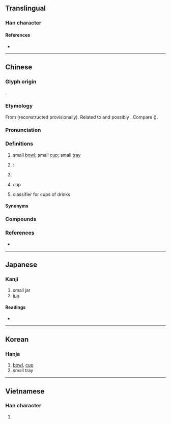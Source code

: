 {{also|瓯}}
{{character info}}
==Translingual==

===Han character===
{{Han char|rn=98|rad=瓦|as=11|sn=16|four=71717|canj=SRMVN|ids=⿰區瓦}}

====References====
* {{Han ref|kx=0751.220|dkj=21586|dj=1159.160|hdz=21430.150|uh=750C|ud=29964|bh=BF5E|bd=48990}}

----

==Chinese==
{{zh-forms|s=瓯}}
{{zh-wp}}

===Glyph origin===
{{Han etym}}
{{Han compound|區|瓦|ls=psc|ls2=ic|c1=p|c2=s|t1=vessel|t2=pottery}}.

===Etymology===
From {{inh|zh|sit-pro|*ʔəw-ŋ||pot; vat; jar}} (reconstructed provisionally). Related to {{och-l|碗|bowl}} and possibly {{och-l|甕|urn}}. Compare {{cog|my|အို||pot}} ({{zh-ref|Schuessler, 2007}}).

===Pronunciation===
{{zh-pron
|m=ōu
|m-s=ngou1
|c=au1
|c-t=
|g=
|h=
|j=
|mb=é
|md=ĕu
|mn=au/xm,zz:o͘/qz:io
|mn_note=au - vernacular; o͘/io - literary
|mn-t=ao1
|w=1eu
|x=
|mc=y
|oc=y
|cat=n,pn,cl
}}

===Definitions===
{{zh-hanzi}}

# small [[bowl]]; small [[cup]]; small [[tray]]
# {{abbreviation of|zh|溫州|nodot=1}}: {{place|zh|t=Wenzhou|prefecture-level city|p/Zhejiang|in southeastern|c/China}}
# {{surname|zh}}
# {{lb|zh|Penang Hokkien}} cup
# {{lb|zh|Penang Hokkien}} classifier for cups of drinks

====Synonyms====
{{zh-dial|碗}}
{{zh-dial|杯子}}
{{zh-dial|杯}}

===Compounds===
{{zh-der|名動金甌|名覆金甌|固金甌|建甌|擊甌|甌劇|甌子|甌宰|甌摳|甌柑|甌江|甌穴|甌窶|甌繡|甌脫|甌臾|甌語|甌越|金甌|金甌無缺|金甌藏名|甌海|東甌}}

===References===
* {{R:yue:Hanzi}}

{{zh-cat|Vessels}}

----

==Japanese==
{{ja-kanji forms|瓯|甌}}

===Kanji===
{{ja-kanji|grade=|rs=瓦11|shin=瓯}}

# small jar
# [[jug]]

====Readings====
* {{ja-readings
|goon=う
|kanon=おう
|kun=かめ-, はち-, ほとぎ-
}}

----

==Korean==

===Hanja===
{{ko-hanja|hangeul=구|eumhun=|rv=gu|mr=ku|y=kwu}}

# [[bowl]], [[cup]]
# small tray

----

==Vietnamese==

===Han character===
{{vi-readings|reading=âu|rs=瓦11}}

# {{rfdef|vi|sort=瓦11}}